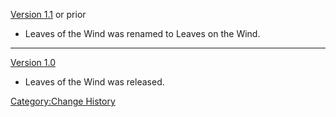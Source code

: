 [[Version 1.1]] or prior
* Leaves of the Wind was renamed to Leaves on the Wind.
----
[[Version 1.0]]
* Leaves of the Wind was released.
<noinclude>[[Category:Change History]]</noinclude>